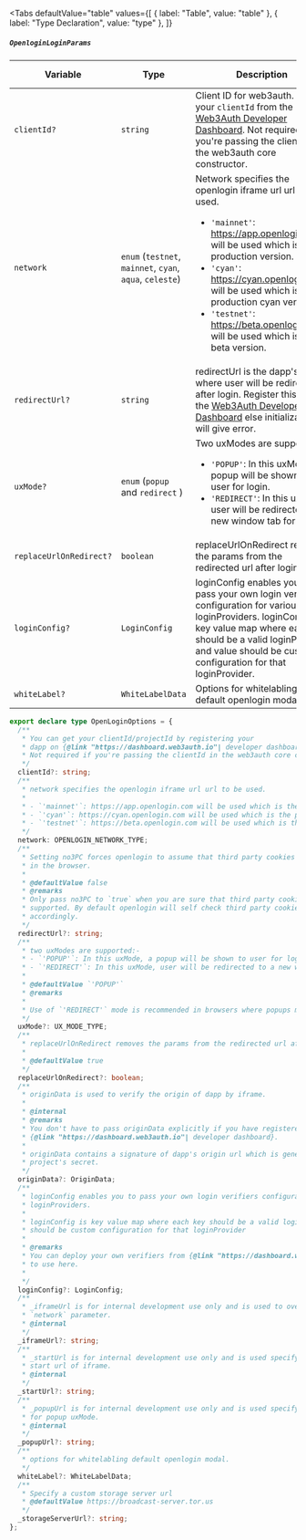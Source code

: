 
<Tabs
  defaultValue="table"
  values={[
    { label: "Table", value: "table" },
    { label: "Type Declaration", value: "type" },
  ]}
>

<TabItem value="table">

##### `OpenloginLoginParams`

| Variable                | Type                                                     | Description                                                                                                                                                                                                                                                                                                                                               | Mandatory | Default Value |
| ----------------------- | -------------------------------------------------------- | --------------------------------------------------------------------------------------------------------------------------------------------------------------------------------------------------------------------------------------------------------------------------------------------------------------------------------------------------------- | --------- | ------------- |
| `clientId?`             | `string`                                                 | Client ID for web3auth. Obtain your `clientId` from the [Web3Auth Developer Dashboard](https://dashboard.web3auth.io/). Not required if you're passing the clientId in the web3auth core constructor.                                                                                                                                                     | No        | N/A           |
| `network`               | `enum` (`testnet`, `mainnet`, `cyan`, `aqua`, `celeste`) | Network specifies the openlogin iframe url url to be used. <ul><li>`'mainnet'`: https://app.openlogin.com will be used which is the production version.</li><li>`'cyan'`: https://cyan.openlogin.com will be used which is the production cyan version.</li><li>`'testnet'`: https://beta.openlogin.com will be used which is the beta version.</li></ul> | Yes       | N/A           |
| `redirectUrl?`          | `string`                                                 | redirectUrl is the dapp's url where user will be redirected after login. Register this url on the [Web3Auth Developer Dashboard](https://dashboard.web3auth.io/) else initialization will give error.                                                                                                                                                     | No        | N/A           |
| `uxMode?`               | `enum` (`popup` and `redirect` )                         | Two uxModes are supported: <ul><li> `'POPUP'`: In this uxMode, a popup will be shown to user for login.</li><li>`'REDIRECT'`: In this uxMode, user will be redirected to a new window tab for login.</li></ul>                                                                                                                                            | No        | `'POPUP'`     |
| `replaceUrlOnRedirect?` | `boolean`                                                | replaceUrlOnRedirect removes the params from the redirected url after login                                                                                                                                                                                                                                                                               | No        | `true`        |
| `loginConfig?`          | `LoginConfig`                                            | loginConfig enables you to pass your own login verifiers configuration for various loginProviders. loginConfig is key value map where each key should be a valid loginProvider and value should be custom configuration for that loginProvider.                                                                                                           | No        | N/A           |
| `whiteLabel?`           | `WhiteLabelData`                                         | Options for whitelabling default openlogin modal.                                                                                                                                                                                                                                                                                                         | No        | N/A           |

</TabItem>

<TabItem value="type">

```ts
export declare type OpenLoginOptions = {
  /**
   * You can get your clientId/projectId by registering your
   * dapp on {@link "https://dashboard.web3auth.io"| developer dashboard}
   * Not required if you're passing the clientId in the web3auth core constructor.
   */
  clientId?: string;
  /**
   * network specifies the openlogin iframe url url to be used.
   *
   * - `'mainnet'`: https://app.openlogin.com will be used which is the production version.
   * - `'cyan'`: https://cyan.openlogin.com will be used which is the production cyan version.
   * - `'testnet'`: https://beta.openlogin.com will be used which is the beta version.
   */
  network: OPENLOGIN_NETWORK_TYPE;
  /**
   * Setting no3PC forces openlogin to assume that third party cookies are blocked
   * in the browser.
   *
   * @defaultValue false
   * @remarks
   * Only pass no3PC to `true` when you are sure that third party cookies are not
   * supported. By default openlogin will self check third party cookies and proceed
   * accordingly.
   */
  redirectUrl?: string;
  /**
   * two uxModes are supported:-
   * - `'POPUP'`: In this uxMode, a popup will be shown to user for login.
   * - `'REDIRECT'`: In this uxMode, user will be redirected to a new window tab for login.
   *
   * @defaultValue `'POPUP'`
   * @remarks
   *
   * Use of `'REDIRECT'` mode is recommended in browsers where popups might get blocked.
   */
  uxMode?: UX_MODE_TYPE;
  /**
   * replaceUrlOnRedirect removes the params from the redirected url after login
   *
   * @defaultValue true
   */
  replaceUrlOnRedirect?: boolean;
  /**
   * originData is used to verify the origin of dapp by iframe.
   *
   * @internal
   * @remarks
   * You don't have to pass originData explicitly if you have registered your dapp at
   * {@link "https://dashboard.web3auth.io"| developer dashboard}.
   *
   * originData contains a signature of dapp's origin url which is generated using
   * project's secret.
   */
  originData?: OriginData;
  /**
   * loginConfig enables you to pass your own login verifiers configuration for various
   * loginProviders.
   *
   * loginConfig is key value map where each key should be a valid loginProvider and value
   * should be custom configuration for that loginProvider
   *
   * @remarks
   * You can deploy your own verifiers from {@link "https://dashboard.web3auth.io"| developer dashboard}
   * to use here.
   *
   */
  loginConfig?: LoginConfig;
  /**
   * _iframeUrl is for internal development use only and is used to override the
   * `network` parameter.
   * @internal
   */
  _iframeUrl?: string;
  /**
   * _startUrl is for internal development use only and is used specify authentication
   * start url of iframe.
   * @internal
   */
  _startUrl?: string;
  /**
   * _popupUrl is for internal development use only and is used specify url of popup window
   * for popup uxMode.
   * @internal
   */
  _popupUrl?: string;
  /**
   * options for whitelabling default openlogin modal.
   */
  whiteLabel?: WhiteLabelData;
  /**
   * Specify a custom storage server url
   * @defaultValue https://broadcast-server.tor.us
   */
  _storageServerUrl?: string;
};
```

</TabItem>

</Tabs>
